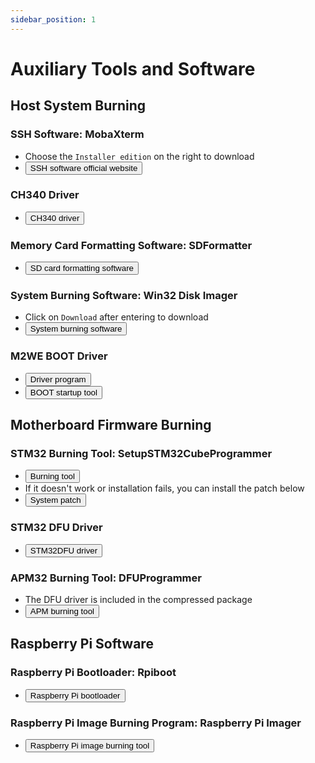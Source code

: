 ```yaml
---
sidebar_position: 1
---
```





# Auxiliary Tools and Software

## **Host System Burning**

### SSH Software: MobaXterm
* Choose the `Installer edition` on the right to download
* <Button variant="contained" disableElevation href="https://mobaxterm.mobatek.net/download-home-edition.html">SSH software official website</Button>

### CH340 Driver
* <Button variant="contained" disableElevation href="https://cdn.mellow.klipper.cn/EXE/CH340.zip">CH340 driver</Button>

### Memory Card Formatting Software: SDFormatter
* <Button variant="contained" disableElevation href="https://www.waveshare.net/w/upload/d/d7/Panasonic_SDFormatter.zip">SD card formatting software</Button>

### System Burning Software: Win32 Disk Imager
* Click on `Download` after entering to download
* <Button variant="contained" disableElevation href="https://sourceforge.net/projects/win32diskimager/">System burning software</Button>

### M2WE BOOT Driver
* <Button variant="contained" disableElevation href="https://cdn.mellow.klipper.cn/Utils/zadig-2.7.exe">Driver program</Button>
* <Button variant="contained" disableElevation href="https://cdn.mellow.klipper.cn/Utils/FLY-BOOT-Setup.msi">BOOT startup tool</Button>

## **Motherboard Firmware Burning**

### STM32 Burning Tool: SetupSTM32CubeProgrammer
* <Button variant="contained" disableElevation href="https://cdn.mellow.klipper.cn/EXE/SetupSTM32CubeProgrammer_win64.zip">Burning tool</Button>
* If it doesn't work or installation fails, you can install the patch below
* <Button variant="contained" disableElevation href="https://cdn.mellow.klipper.cn/EXE/%E5%BE%AE%E8%BD%AF%E5%B8%B8%E7%94%A8%E8%BF%90%E8%A1%8C%E5%BA%93%E5%90%88%E9%9B%86.zip">System patch</Button>

### STM32 DFU Driver
* <Button variant="contained" disableElevation href="https://cdn.mellow.klipper.cn/EXE/STM32DFU.zip">STM32DFU driver</Button>

### APM32 Burning Tool: DFUProgrammer
* The DFU driver is included in the compressed package
* <Button variant="contained" disableElevation href="https://cdn.mellow.klipper.cn/EXE/DFUProgrammer.zip">APM burning tool</Button>

## **Raspberry Pi Software**

### Raspberry Pi Bootloader: Rpiboot
* <Button variant="contained" disableElevation href="https://files.waveshare.net/wiki/w/upload/f/f3/Rpiboot_setup.zip">Raspberry Pi bootloader</Button>

### Raspberry Pi Image Burning Program: Raspberry Pi Imager
* <Button variant="contained" disableElevation href="https://www.raspberrypi.com/software/">Raspberry Pi image burning tool</Button>